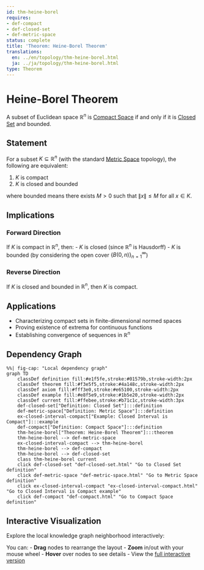 ```yaml
---
id: thm-heine-borel
requires:
- def-compact
- def-closed-set
- def-metric-space
status: complete
title: 'Theorem: Heine-Borel Theorem'
translations:
  en: ../en/topology/thm-heine-borel.html
  ja: ../ja/topology/thm-heine-borel.html
type: Theorem
---
```


# Heine-Borel Theorem {#thm-heine-borel}

A subset of Euclidean space $\mathbb{R}^n$ is [Compact Space](def-compact.qmd) if and only if it is [Closed Set](def-closed-set.qmd) and bounded.

## Statement

For a subset $K \subseteq \mathbb{R}^n$ (with the standard [Metric Space](../geometry/def-metric-space.qmd) topology), the following are equivalent:

1. $K$ is compact
2. $K$ is closed and bounded

where bounded means there exists $M > 0$ such that $\|x\| \leq M$ for all $x \in K$.

## Implications

### Forward Direction
If $K$ is compact in $\mathbb{R}^n$, then:
- $K$ is closed (since $\mathbb{R}^n$ is Hausdorff)
- $K$ is bounded (by considering the open cover $\{B(0, n)\}_{n=1}^{\infty}$)

### Reverse Direction
If $K$ is closed and bounded in $\mathbb{R}^n$, then $K$ is compact.

## Applications

- Characterizing compact sets in finite-dimensional normed spaces
- Proving existence of extrema for continuous functions
- Establishing convergence of sequences in $\mathbb{R}^n$

## Dependency Graph

```mermaid
%%| fig-cap: "Local dependency graph"
graph TD
    classDef definition fill:#e1f5fe,stroke:#01579b,stroke-width:2px
    classDef theorem fill:#f3e5f5,stroke:#4a148c,stroke-width:2px
    classDef axiom fill:#fff3e0,stroke:#e65100,stroke-width:2px
    classDef example fill:#e8f5e9,stroke:#1b5e20,stroke-width:2px
    classDef current fill:#ffebee,stroke:#b71c1c,stroke-width:3px
    def-closed-set["Definition: Closed Set"]:::definition
    def-metric-space["Definition: Metric Space"]:::definition
    ex-closed-interval-compact["Example: Closed Interval is Compact"]:::example
    def-compact["Definition: Compact Space"]:::definition
    thm-heine-borel["Theorem: Heine-Borel Theorem"]:::theorem
    thm-heine-borel --> def-metric-space
    ex-closed-interval-compact --> thm-heine-borel
    thm-heine-borel --> def-compact
    thm-heine-borel --> def-closed-set
    class thm-heine-borel current
    click def-closed-set "def-closed-set.html" "Go to Closed Set definition"
    click def-metric-space "def-metric-space.html" "Go to Metric Space definition"
    click ex-closed-interval-compact "ex-closed-interval-compact.html" "Go to Closed Interval is Compact example"
    click def-compact "def-compact.html" "Go to Compact Space definition"
```

## Interactive Visualization

Explore the local knowledge graph neighborhood interactively:

::: {.graph-viz data-id="thm-heine-borel" data-width="700" data-height="500"}
:::

You can:
- **Drag** nodes to rearrange the layout
- **Zoom** in/out with your mouse wheel
- **Hover** over nodes to see details
- View the [full interactive version](../../output/interactive/thm-heine-borel.html){target="_blank"}
